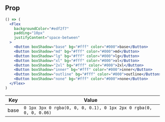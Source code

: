 
<Meta title="Utilities|Shadows" />

## Prop
```jsx
() => (
  <Flex
    backgroundColor="#edf2f7"
    padding="10px"
    justifyContent="space-between"
  >
    <Button boxShadow="base" bg="#fff" color="#000">base</Button>
    <Button boxShadow="md" bg="#fff" color="#000">md</Button>
    <Button boxShadow="lg" bg="#fff" color="#000">lg</Button>
    <Button boxShadow="xl" bg="#fff" color="#000">xl</Button>
    <Button boxShadow="2xl" bg="#fff" color="#000">2xl</Button>
    <Button boxShadow="inner" bg="#fff" color="#000">inner</Button>
    <Button boxShadow="outline" bg="#fff" color="#000">outline</Button>
    <Button boxShadow="none" bg="#fff" color="#000">none</Button>
  </Flex>
)
```


|Key|Value|
|---|---|
|base|`0 1px 3px 0 rgba(0, 0, 0, 0.1), 0 1px 2px 0 rgba(0, 0, 0, 0.06)`|

<!-- .shadow-md	box-shadow: 0 4px 6px -1px rgba(0, 0, 0, 0.1), 0 2px 4px -1px rgba(0, 0, 0, 0.06);
.shadow-lg	box-shadow: 0 10px 15px -3px rgba(0, 0, 0, 0.1), 0 4px 6px -2px rgba(0, 0, 0, 0.05);
.shadow-xl	box-shadow: 0 20px 25px -5px rgba(0, 0, 0, 0.1), 0 10px 10px -5px rgba(0, 0, 0, 0.04);
.shadow-2xl	box-shadow: 0 25px 50px -12px rgba(0, 0, 0, 0.25);
.shadow-inner	box-shadow: inset 0 2px 4px 0 rgba(0, 0, 0, 0.06);
.shadow-outline	box-shadow: 0 0 0 3px rgba(66, 153, 225, 0.5);
.shadow-none	box-shadow: none; -->